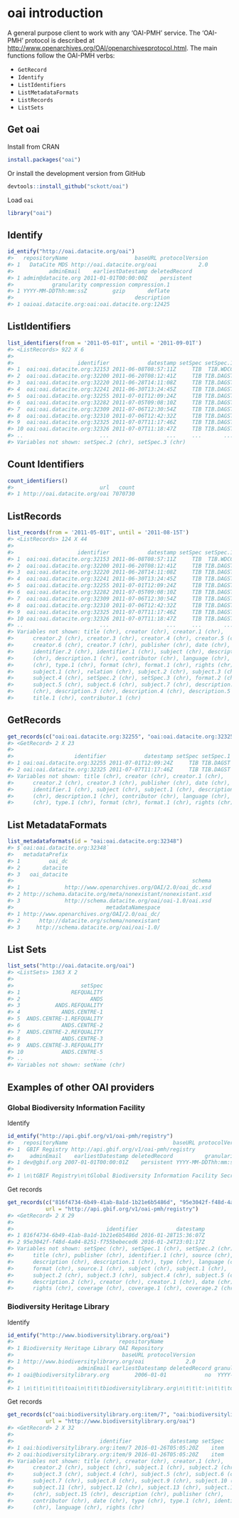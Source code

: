 <!--
%\VignetteEngine{knitr::knitr}
%\VignetteIndexEntry{oai introduction}
%\VignetteEncoding{UTF-8}
-->



oai introduction
================

A general purpose client to work with any 'OAI-PMH' service. The 'OAI-PMH' protocol is described at [http://www.openarchives.org/OAI/openarchivesprotocol.html](http://www.openarchives.org/OAI/openarchivesprotocol.html). The main functions follow the OAI-PMH verbs: 

* `GetRecord`
* `Identify`
* `ListIdentifiers`
* `ListMetadataFormats`
* `ListRecords`
* `ListSets`

## Get oai

Install from CRAN


```r
install.packages("oai")
```

Or install the development version from GitHub


```r
devtools::install_github("sckott/oai")
```

Load `oai`


```r
library("oai")
```

## Identify


```r
id_entify("http://oai.datacite.org/oai")
#>   repositoryName                     baseURL protocolVersion
#> 1   DataCite MDS http://oai.datacite.org/oai             2.0
#>           adminEmail    earliestDatestamp deletedRecord
#> 1 admin@datacite.org 2011-01-01T00:00:00Z    persistent
#>            granularity compression compression.1
#> 1 YYYY-MM-DDThh:mm:ssZ        gzip       deflate
#>                                      description
#> 1 oaioai.datacite.org:oai:oai.datacite.org:12425
```

## ListIdentifiers


```r
list_identifiers(from = '2011-05-01T', until = '2011-09-01T')
#> <ListRecords> 922 X 6 
#> 
#>                    identifier            datestamp setSpec setSpec.1
#> 1  oai:oai.datacite.org:32153 2011-06-08T08:57:11Z     TIB  TIB.WDCC
#> 2  oai:oai.datacite.org:32200 2011-06-20T08:12:41Z     TIB TIB.DAGST
#> 3  oai:oai.datacite.org:32220 2011-06-28T14:11:08Z     TIB TIB.DAGST
#> 4  oai:oai.datacite.org:32241 2011-06-30T13:24:45Z     TIB TIB.DAGST
#> 5  oai:oai.datacite.org:32255 2011-07-01T12:09:24Z     TIB TIB.DAGST
#> 6  oai:oai.datacite.org:32282 2011-07-05T09:08:10Z     TIB TIB.DAGST
#> 7  oai:oai.datacite.org:32309 2011-07-06T12:30:54Z     TIB TIB.DAGST
#> 8  oai:oai.datacite.org:32310 2011-07-06T12:42:32Z     TIB TIB.DAGST
#> 9  oai:oai.datacite.org:32325 2011-07-07T11:17:46Z     TIB TIB.DAGST
#> 10 oai:oai.datacite.org:32326 2011-07-07T11:18:47Z     TIB TIB.DAGST
#> ..                        ...                  ...     ...       ...
#> Variables not shown: setSpec.2 (chr), setSpec.3 (chr)
```

## Count Identifiers


```r
count_identifiers()
#>                           url   count
#> 1 http://oai.datacite.org/oai 7070730
```

## ListRecords


```r
list_records(from = '2011-05-01T', until = '2011-08-15T')
#> <ListRecords> 124 X 44 
#> 
#>                    identifier            datestamp setSpec setSpec.1
#> 1  oai:oai.datacite.org:32153 2011-06-08T08:57:11Z     TIB  TIB.WDCC
#> 2  oai:oai.datacite.org:32200 2011-06-20T08:12:41Z     TIB TIB.DAGST
#> 3  oai:oai.datacite.org:32220 2011-06-28T14:11:08Z     TIB TIB.DAGST
#> 4  oai:oai.datacite.org:32241 2011-06-30T13:24:45Z     TIB TIB.DAGST
#> 5  oai:oai.datacite.org:32255 2011-07-01T12:09:24Z     TIB TIB.DAGST
#> 6  oai:oai.datacite.org:32282 2011-07-05T09:08:10Z     TIB TIB.DAGST
#> 7  oai:oai.datacite.org:32309 2011-07-06T12:30:54Z     TIB TIB.DAGST
#> 8  oai:oai.datacite.org:32310 2011-07-06T12:42:32Z     TIB TIB.DAGST
#> 9  oai:oai.datacite.org:32325 2011-07-07T11:17:46Z     TIB TIB.DAGST
#> 10 oai:oai.datacite.org:32326 2011-07-07T11:18:47Z     TIB TIB.DAGST
#> ..                        ...                  ...     ...       ...
#> Variables not shown: title (chr), creator (chr), creator.1 (chr),
#>      creator.2 (chr), creator.3 (chr), creator.4 (chr), creator.5 (chr),
#>      creator.6 (chr), creator.7 (chr), publisher (chr), date (chr),
#>      identifier.2 (chr), identifier.1 (chr), subject (chr), description
#>      (chr), description.1 (chr), contributor (chr), language (chr), type
#>      (chr), type.1 (chr), format (chr), format.1 (chr), rights (chr),
#>      subject.1 (chr), relation (chr), subject.2 (chr), subject.3 (chr),
#>      subject.4 (chr), setSpec.2 (chr), setSpec.3 (chr), format.2 (chr),
#>      subject.5 (chr), subject.6 (chr), subject.7 (chr), description.2
#>      (chr), description.3 (chr), description.4 (chr), description.5 (chr),
#>      title.1 (chr), contributor.1 (chr)
```

## GetRecords


```r
get_records(c("oai:oai.datacite.org:32255", "oai:oai.datacite.org:32325"))
#> <GetRecord> 2 X 23 
#> 
#>                   identifier            datestamp setSpec setSpec.1
#> 1 oai:oai.datacite.org:32255 2011-07-01T12:09:24Z     TIB TIB.DAGST
#> 2 oai:oai.datacite.org:32325 2011-07-07T11:17:46Z     TIB TIB.DAGST
#> Variables not shown: title (chr), creator (chr), creator.1 (chr),
#>      creator.2 (chr), creator.3 (chr), publisher (chr), date (chr),
#>      identifier.1 (chr), subject (chr), subject.1 (chr), description
#>      (chr), description.1 (chr), contributor (chr), language (chr), type
#>      (chr), type.1 (chr), format (chr), format.1 (chr), rights (chr)
```

## List MetadataFormats


```r
list_metadataformats(id = "oai:oai.datacite.org:32348")
#> $`oai:oai.datacite.org:32348`
#>   metadataPrefix
#> 1         oai_dc
#> 2       datacite
#> 3   oai_datacite
#>                                                        schema
#> 1              http://www.openarchives.org/OAI/2.0/oai_dc.xsd
#> 2 http://schema.datacite.org/meta/nonexistant/nonexistant.xsd
#> 3              http://schema.datacite.org/oai/oai-1.0/oai.xsd
#>                             metadataNamespace
#> 1 http://www.openarchives.org/OAI/2.0/oai_dc/
#> 2      http://datacite.org/schema/nonexistant
#> 3     http://schema.datacite.org/oai/oai-1.0/
```

## List Sets


```r
list_sets("http://oai.datacite.org/oai")
#> <ListSets> 1363 X 2 
#> 
#>                     setSpec
#> 1                REFQUALITY
#> 2                      ANDS
#> 3           ANDS.REFQUALITY
#> 4             ANDS.CENTRE-1
#> 5  ANDS.CENTRE-1.REFQUALITY
#> 6             ANDS.CENTRE-2
#> 7  ANDS.CENTRE-2.REFQUALITY
#> 8             ANDS.CENTRE-3
#> 9  ANDS.CENTRE-3.REFQUALITY
#> 10            ANDS.CENTRE-5
#> ..                      ...
#> Variables not shown: setName (chr)
```

## Examples of other OAI providers

### Global Biodiversity Information Facility

Identify


```r
id_entify("http://api.gbif.org/v1/oai-pmh/registry")
#>   repositoryName                                 baseURL protocolVersion
#> 1  GBIF Registry http://api.gbif.org/v1/oai-pmh/registry             2.0
#>     adminEmail    earliestDatestamp deletedRecord          granularity
#> 1 dev@gbif.org 2007-01-01T00:00:01Z    persistent YYYY-MM-DDThh:mm:ssZ
#>                                                                                                                                                                                                                                                                                                                                  description
#> 1 \n\tGBIF Registry\n\tGlobal Biodiversity Information Facility Secretariat\n\t\n\t\tThe GBIF Registry — the entities that make up the GBIF network.\n\t\tThis OAI-PMH service exposes Datasets, organized into sets of country, installation and resource type.\n\t\tFor more information, see http://www.gbif.org/developer/registry\n\t\n
```

Get records


```r
get_records(c("816f4734-6b49-41ab-8a1d-1b21e6b5486d", "95e3042f-f48d-4a04-8251-f755bebeced6"),
            url = "http://api.gbif.org/v1/oai-pmh/registry")
#> <GetRecord> 2 X 29 
#> 
#>                             identifier            datestamp
#> 1 816f4734-6b49-41ab-8a1d-1b21e6b5486d 2016-01-28T15:36:07Z
#> 2 95e3042f-f48d-4a04-8251-f755bebeced6 2016-01-24T23:01:17Z
#> Variables not shown: setSpec (chr), setSpec.1 (chr), setSpec.2 (chr),
#>      title (chr), publisher (chr), identifier.1 (chr), source (chr),
#>      description (chr), description.1 (chr), type (chr), language (chr),
#>      format (chr), source.1 (chr), subject (chr), subject.1 (chr),
#>      subject.2 (chr), subject.3 (chr), subject.4 (chr), subject.5 (chr),
#>      description.2 (chr), creator (chr), creator.1 (chr), date (chr),
#>      rights (chr), coverage (chr), coverage.1 (chr), coverage.2 (chr)
```

### Biodiversity Heritage Library

Identify


```r
id_entify("http://www.biodiversitylibrary.org/oai")
#>                                 repositoryName
#> 1 Biodiversity Heritage Library OAI Repository
#>                                  baseURL protocolVersion
#> 1 http://www.biodiversitylibrary.org/oai             2.0
#>                    adminEmail earliestDatestamp deletedRecord granularity
#> 1 oai@biodiversitylibrary.org        2006-01-01            no  YYYY-MM-DD
#>                                                                                                        description
#> 1 \n\t\t\n\t\t\toai\n\t\t\tbiodiversitylibrary.org\n\t\t\t:\n\t\t\toai:biodiversitylibrary.org:item/1000\n\t\t\n\t
```

Get records


```r
get_records(c("oai:biodiversitylibrary.org:item/7", "oai:biodiversitylibrary.org:item/9"),
            url = "http://www.biodiversitylibrary.org/oai")
#> <GetRecord> 2 X 32 
#> 
#>                           identifier            datestamp setSpec
#> 1 oai:biodiversitylibrary.org:item/7 2016-01-26T05:05:20Z    item
#> 2 oai:biodiversitylibrary.org:item/9 2016-01-26T05:05:20Z    item
#> Variables not shown: title (chr), creator (chr), creator.1 (chr),
#>      creator.2 (chr), subject (chr), subject.1 (chr), subject.2 (chr),
#>      subject.3 (chr), subject.4 (chr), subject.5 (chr), subject.6 (chr),
#>      subject.7 (chr), subject.8 (chr), subject.9 (chr), subject.10 (chr),
#>      subject.11 (chr), subject.12 (chr), subject.13 (chr), subject.14
#>      (chr), subject.15 (chr), description (chr), publisher (chr),
#>      contributor (chr), date (chr), type (chr), type.1 (chr), identifier.1
#>      (chr), language (chr), rights (chr)
```
